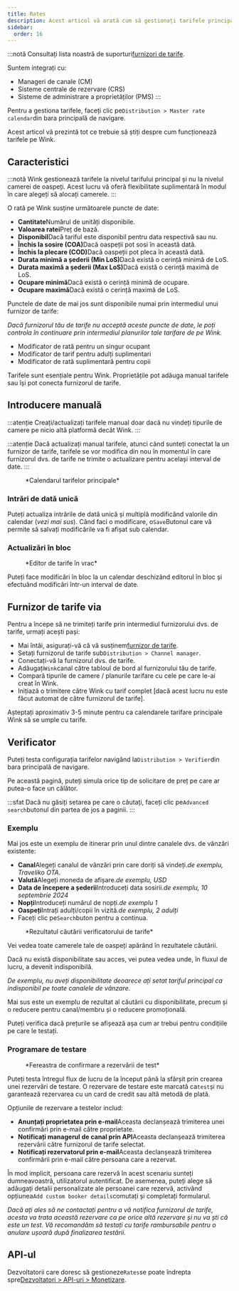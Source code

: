 ```yaml
---
title: Rates
description: Acest articol vă arată cum să gestionați tarifele principale pe Wink.
sidebar:
  order: 16
---
```


:::notă
Consultați lista noastră de suporturi[furnizori de tarife](/extranet/rate-providers).

Suntem integrați cu:

* Manageri de canale (CM)
* Sisteme centrale de rezervare (CRS)
* Sisteme de administrare a proprietăților (PMS)
  :::

Pentru a gestiona tarifele, faceți clic pe`Distribution > Master rate calendar`din bara principală de navigare.

Acest articol vă prezintă tot ce trebuie să știți despre cum funcționează tarifele pe Wink.

## Caracteristici

:::notă
Wink gestionează tarifele la nivelul tarifului principal și nu la nivelul camerei de oaspeți. Acest lucru vă oferă flexibilitate suplimentară în modul în care alegeți să alocați camerele.
:::

O rată pe Wink susține următoarele puncte de date:

* **Cantitate**Numărul de unități disponibile.
* **Valoarea ratei**Preț de bază.
* **Disponibil**Dacă tariful este disponibil pentru data respectivă sau nu.
* **Închis la sosire (COA)**&#x44;acă oaspeții pot sosi în această dată.
* **Închis la plecare (COD)**&#x44;acă oaspeții pot pleca în această dată.
* **Durata minimă a șederii (Min LoS)**&#x44;acă există o cerință minimă de LoS.
* **Durata maximă a șederii (Max LoS)**&#x44;acă există o cerință maximă de LoS.
* **Ocupare minimă**Dacă există o cerință minimă de ocupare.
* **Ocupare maximă**Dacă există o cerință maximă de LoS.

Punctele de date de mai jos sunt disponibile numai prin intermediul unui furnizor de tarife:

*Dacă furnizorul tău de tarife nu acceptă aceste puncte de date, le poți controla în continuare prin intermediul planurilor tale tarifare de pe Wink.*

* Modificator de rată pentru un singur ocupant
* Modificator de tarif pentru adulți suplimentari
* Modificator de rată suplimentară pentru copii

Tarifele sunt esențiale pentru Wink. Proprietățile pot adăuga manual tarifele sau își pot conecta furnizorul de tarife.

## Introducere manuală

:::atenție
Creați/actualizați tarifele manual doar dacă nu vindeți tipurile de camere pe nicio altă platformă decât Wink.
:::

:::atenție
Dacă actualizați manual tarifele, atunci când sunteți conectat la un furnizor de tarife, tarifele se vor modifica din nou în momentul în care furnizorul dvs. de tarife ne trimite o actualizare pentru același interval de date.
:::

<figure>
  <CloudinaryImage width="700" height="251" resize="scale" quality="best" alt="Calendarul principal al tarifelor" src="academy/rate-calendar" errorImage="noimage_opaque_nyrtl0.png" />

  <figcaption>*Calendarul tarifelor principale*</figcaption>
</figure>


### Intrări de dată unică

Puteți actualiza intrările de dată unică și multiplă modificând valorile din calendar (*vezi mai sus*). Când faci o modificare, o`Save`Butonul care vă permite să salvați modificările va fi afișat sub calendar.

### Actualizări în bloc

<figure>
  <CloudinaryImage width="700" height="267" resize="scale" quality="best" alt="Editor de tarife în vrac" src="academy/bulk-editor" errorImage="noimage_opaque_nyrtl0.png" />

  <figcaption>*Editor de tarife în vrac*</figcaption>
</figure>


Puteți face modificări în bloc la un calendar deschizând editorul în bloc și efectuând modificări într-un interval de date.

## Furnizor de tarife via

Pentru a începe să ne trimiteți tarife prin intermediul furnizorului dvs. de tarife, urmați acești pași:

* Mai întâi, asigurați-vă că vă susținem[furnizor de tarife](/extranet/rate-providers).
* Setați furnizorul de tarife sub`Distribution > Channel manager`.
* Conectați-vă la furnizorul dvs. de tarife.
* Adăugați`Wink`canal către tabloul de bord al furnizorului tău de tarife.
* Compară tipurile de camere / planurile tarifare cu cele pe care le-ai creat în Wink.
* Inițiază o trimitere către Wink cu tarif complet \[dacă acest lucru nu este făcut automat de către furnizorul de tarife].

Așteptați aproximativ 3-5 minute pentru ca calendarele tarifare principale Wink să se umple cu tarife.

## Verificator

Puteți testa configurația tarifelor navigând la`Distribution > Verifier`din bara principală de navigare.

Pe această pagină, puteți simula orice tip de solicitare de preț pe care ar putea-o face un călător.

:::sfat
Dacă nu găsiți setarea pe care o căutați, faceți clic pe`Advanced search`butonul din partea de jos a paginii.
:::

### Exemplu

Mai jos este un exemplu de itinerar prin unul dintre canalele dvs. de vânzări existente:

* **Canal**Alegeți canalul de vânzări prin care doriți să vindeți.*de exemplu, Traveliko OTA*.
* **Valută**Alegeți moneda de afișare.*de exemplu, USD*
* **Data de începere a șederii**Introduceți data sosirii.*de exemplu, 10 septembrie 2024*
* **Nopți**Introduceți numărul de nopți.*de exemplu 1*
* **Oaspeți**Intrați adulți/copii în vizită.*de exemplu, 2 adulți*
* Faceți clic pe`Search`buton pentru a continua.

<figure>
  <CloudinaryImage width="350" height="501" resize="scale" quality="best" alt="Rezultatul verificatorului de tarife" src="academy/rate-verifier" errorImage="noimage_opaque_nyrtl0.png" />

  <figcaption>*Rezultatul căutării verificatorului de tarife*</figcaption>
</figure>


Vei vedea toate camerele tale de oaspeți apărând în rezultatele căutării.

Dacă nu există disponibilitate sau acces, vei putea vedea unde, în fluxul de lucru, a devenit indisponibilă.

*De exemplu, nu aveți disponibilitate deoarece ați setat tariful principal ca indisponibil pe toate canalele de vânzare.*

Mai sus este un exemplu de rezultat al căutării cu disponibilitate, precum și o reducere pentru canal/membru și o reducere promoțională.

Puteți verifica dacă prețurile se afișează așa cum ar trebui pentru condițiile pe care le testați.

### Programare de testare

<figure>
  <CloudinaryImage width="350" height="459" resize="scale" quality="best" alt="Modală de rezervare de test" src="academy/test-booking" errorImage="noimage_opaque_nyrtl0.png" />

  <figcaption>*Fereastra de confirmare a rezervării de test*</figcaption>
</figure>


Puteți testa întregul flux de lucru de la început până la sfârșit prin crearea unei rezervări de testare.
O rezervare de testare este marcată ca`test`și nu garantează rezervarea cu un card de credit sau altă metodă de plată.

Opțiunile de rezervare a testelor includ:

* **Anunțați proprietatea prin e-mail**Aceasta declanșează trimiterea unei confirmări prin e-mail către proprietate.
* **Notificați managerul de canal prin API**Aceasta declanșează trimiterea rezervării către furnizorul de tarife selectat.
* **Notificați rezervatorul prin e-mail**Aceasta declanșează trimiterea confirmării prin e-mail către persoana care a rezervat.

În mod implicit, persoana care rezervă în acest scenariu sunteți dumneavoastră, utilizatorul autentificat. De asemenea, puteți alege să adăugați detalii personalizate ale persoanei care rezervă, activând opțiunea`Add custom booker details`comutați și completați formularul.

*Dacă ați ales să ne contactați pentru a vă notifica furnizorul de tarife, acesta va trata această rezervare ca pe orice altă rezervare și nu va ști că este un test. Vă recomandăm să testați cu tarife rambursabile pentru o anulare ușoară după finalizarea testării.*

## API-ul

Dezvoltatorii care doresc să gestioneze`Rates`se poate îndrepta spre[Dezvoltatori > API-uri > Monetizare](/developers/apis/#monetize-api).

